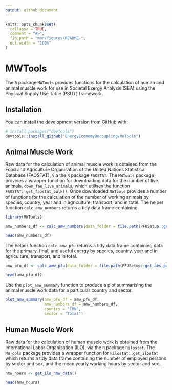 ```yaml
---
output: github_document
---
```


<!-- README.md is generated from README.Rmd. Please edit that file -->

```r
knitr::opts_chunk$set(
  collapse = TRUE,
  comment = "#>",
  fig.path = "man/figures/README-",
  out.width = "100%"
)
```

# MWTools

<!-- badges: start -->

<!-- badges: end -->

The `R` package `MWTools` provides functions for the calculation of human and animal muscle work for use in Societal Exergy Analysis (SEA) using the Physical Supply Use Table (PSUT) framework.

## Installation

You can install the development version from [GitHub](https://github.com/) with:

``` r
# install.packages("devtools")
devtools::install_github("EnergyEconomyDecoupling/MWTools")
```

## Animal Muscle Work

Raw data for the calculation of animal muscle work is obtained from the Food and Agriculture Organisation of the United Nations Statistical Database (FAOSTAT), via the `R` package `FAOSTAT`. The `MWTools` package provides a wrapper function for downloading data for the number of live animals, `down_fao_live_animals`, which utilises the function `FAOSTAT::get_faostat_bulk()`. Once downloaded `MWTools` provides a number of functions for the calculation of the number of working animals by species, country, year and in agriculture, transport, and in total. The helper function `calc_amw_numbers` returns a tidy data frame containing

```r
library(MWTools)

amw_numbers_df <- calc_amw_numbers(data_folder = file.path(PFUSetup::get_abs_paths()$project_path, "Data", "FAO Data"))

head(amw_numbers_df)

```

The helper function `calc_amw_pfu` returns a tidy data frame containing data for the primary, final, and useful energy by species, country, year and in agriculture, transport, and in total.

```r
amw_pfu_df <- calc_amw_pfu(data_folder = file.path(PFUSetup::get_abs_paths()$project_path, "Data", "FAO Data"))

head(amw_pfu_df)

```

Use the `plot_amw_summary` function to produce a plot summarising the animal muscle work data for a particular country and sector.

```r

plot_amw_summary(amw_pfu_df = amw_pfu_df,
                 amw_numbers_df = amw_numbers_df,
                 country = "CHN",
                 sector = "Total")

```

## Human Muscle Work

Raw data for the calculation of human muscle work is obtained from the International Labor Organisation (ILO), via the `R` package `Rilostat`. The `MWTools` package provides a wrapper function for `Rilostat::get_ilostat` which returns a tidy data frame containing the number of employed persons by sector and sex, and the mean yearly working hours by sector and sex...

```r

hmw_hours <- get_ilo_hmw_data()

head(hmw_hours)

```
